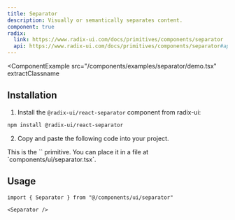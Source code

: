 ```yaml
---
title: Separator
description: Visually or semantically separates content.
component: true
radix:
  link: https://www.radix-ui.com/docs/primitives/components/separator
  api: https://www.radix-ui.com/docs/primitives/components/separator#api-reference
---
```


<ComponentExample
  src="/components/examples/separator/demo.tsx"
  extractClassname
>
  <SeparatorDemo />
</ComponentExample>

## Installation

1. Install the `@radix-ui/react-separator` component from radix-ui:

```bash
npm install @radix-ui/react-separator
```

2. Copy and paste the following code into your project.

<ComponentSource src="/components/ui/separator.tsx" />

<Callout>
  This is the `<Separator />` primitive. You can place it in a file at
  `components/ui/separator.tsx`.
</Callout>

## Usage

```tsx
import { Separator } from "@/components/ui/separator"
```

```tsx
<Separator />
```
